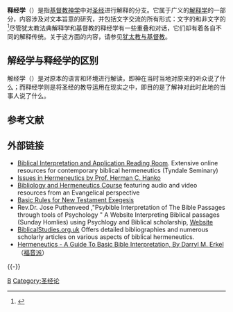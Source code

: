 '''释经学'''（{{lang-en|'''Biblical hermeneutics'''}}）是指[[基督教神学|基督教神学]]中对[[圣经|圣经]]进行解释的分支。它属于广义的[[解释学|解释学]]的一部分，内容涉及对文本旨意的研究，并包括文字交流的所有形式：文字的和非文字的<ref>{{Cite book
|publisher = InterVarsity Press
|isbn = 0830814000
|last = Ferguson
|first = Sinclair B
|coauthors = David F Wright, J. I. (James Innell) Packer
|title = New Dictionary of Theology
|location = Downers Grove, Ill.
|year = 1988
}}</ref>尽管犹太教法典解释学和基督教的释经学有一些重叠和对话，它们却有着各自不同的解释传统。关于这方面的内容，请参见[[犹太教与基督教|犹太教与基督教]]。

== 解经学与释经学的区别 ==
解经学（{{lang-en|exegesis}}）是对原本的语言和环境进行解读，即神在当时当地对原来的听众说了什么；而释经学则是将圣经的教导运用在现实之中，即目的是了解神对此时此地的当事人说了什么。

== 参考文献 ==
{{Reflist}}

== 外部链接 ==
* [http://www.tyndale.ca/seminary/mtsmodular/reading-rooms/interpretation Biblical Interpretation and Application Reading Room]. Extensive online resources for contemporary biblical hermeneutics (Tyndale Seminary)
* [http://www.prca.org/articles/issues_in_hermeneutics.html Issues in Hermeneutics by Prof. Herman C. Hanko]
*[https://web.archive.org/web/20060831002004/http://www.ttpstudents.com/content/ttp/courses/BH/00 Bibliology and Hermeneutics Course] featuring audio and video resources from an Evangelical perspective
* [https://web.archive.org/web/20051123100313/http://www.godward.org/archives/BS%20Notes/Basic%20rules%20for%20NT%20exegesis.htm Basic Rules for New Testament Exegesis]
* Rev.Dr. Jose Puthenveed ,"Psybible Interpretation of  The Bible Passages through tools of Psychology " A Website Interpreting Biblical passages (Sunday Homlies) using Psychlogy and Biblical scholarship, [https://web.archive.org/web/20060622181707/http://psybibleinterpreter.org/cgi-bin/index.cgi Website]
* [http://www.biblicalstudies.org.uk/interpretation.php BiblicalStudies.org.uk] Offers detailed bibliographies and numerous scholarly articles on various aspects of biblical hermeneutics.
* [https://web.archive.org/web/20090127045547/http://www.theologue.org/HERMENEUTICS-DMERKEL.html Hermeneutics - A Guide To Basic Bible Interpretation, By Darryl M. Erkel]（[[福音派|福音派]]）

{{-}}
{{基督教神学}}
{{聖經概述}}

[[Category:基督教神学|B]]
[[Category:圣经论|Category:圣经论]]